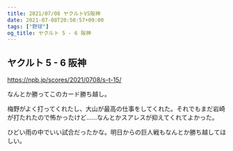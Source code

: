 ```yaml
---
title: 2021/07/08 ヤクルトVS阪神
date: 2021-07-08T20:50:57+09:00
tags: ["野球"]
og_title: ヤクルト 5 - 6 阪神
---
```


## ヤクルト 5 - 6 阪神

https://npb.jp/scores/2021/0708/s-t-15/


なんとか勝ってこのカード勝ち越し。

梅野がよく打ってくれたし、大山が最高の仕事をしてくれた。それでもまだ岩崎が打たれたので怖かったけど……なんとかスアレスが抑えてくれてよかった。

ひどい雨の中でいい試合だったかな。明日からの巨人戦もなんとか勝ち越してほしい。